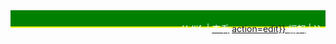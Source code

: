 <div><div style="background:transparent;background:green;"><div style="float:right; padding:0.4em 0.5em 0.2em 0.5em; color:#FFF" class="noprint plainlinks small">{{ #if: {{{2}}} | [[{{fullurl:{{{2}}}}}_<font_color="#FFF">查看</font>|{{fullurl:{{{2}}}}} <font color="#FFF">查看</font>]] [[{{fullurl:{{{2}}}|action=edit}} <font color="#FFF">編輯</font>]] | }}</div>
<h2 style="border-bottom:2px solid yellow; padding:0.4em 0.5em 0.2em 0.5em; color:#FFF; font-size:1.2em; font-weight:bold;">{{{1}}}</h2></div>